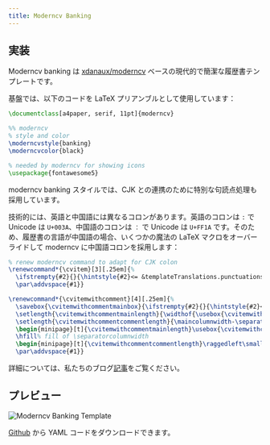 ```yaml
---
title: Moderncv Banking
---
```


## 実装

Moderncv banking は [xdanaux/moderncv](https://github.com/xdanaux/moderncv) ベースの現代的で簡潔な履歴書テンプレートです。

基盤では、以下のコードを LaTeX プリアンブルとして使用しています：

```latex lineNumbers
\documentclass[a4paper, serif, 11pt]{moderncv}

%% moderncv
% style and color
\moderncvstyle{banking}
\moderncvcolor{black}

% needed by moderncv for showing icons
\usepackage{fontawesome5}
```

moderncv banking スタイルでは、CJK との連携のために特別な句読点処理も採用しています。

技術的には、英語と中国語には異なるコロンがあります。英語のコロンは `:` で Unicode は `U+003A`、中国語のコロンは `：` で Unicode は `U+FF1A` です。そのため、履歴書の言語が中国語の場合、いくつかの魔法の LaTeX マクロをオーバーライドして moderncv に中国語コロンを採用します：

```latex lineNumbers
% renew moderncv command to adapt for CJK colon
\renewcommand*{\cvitem}[3][.25em]{%
  \ifstrempty{#2}{}{\hintstyle{#2}<= &templateTranslations.punctuations.Colon =>}{#3}%
  \par\addvspace{#1}}

\renewcommand*{\cvitemwithcomment}[4][.25em]{%
  \savebox{\cvitemwithcommentmainbox}{\ifstrempty{#2}{}{\hintstyle{#2}<= &templateTranslations.punctuations.Colon =>}#3}%
  \setlength{\cvitemwithcommentmainlength}{\widthof{\usebox{\cvitemwithcommentmainbox}}}%
  \setlength{\cvitemwithcommentcommentlength}{\maincolumnwidth-\separatorcolumnwidth-\cvitemwithcommentmainlength}%
  \begin{minipage}[t]{\cvitemwithcommentmainlength}\usebox{\cvitemwithcommentmainbox}\end{minipage}%
  \hfill% fill of \separatorcolumnwidth
  \begin{minipage}[t]{\cvitemwithcommentcommentlength}\raggedleft\small\itshape#4\end{minipage}%
  \par\addvspace{#1}}
```

詳細については、私たちのブログ[記事](https://blog.ppresume.com/posts/multi-languagues-support#colon)をご覧ください。

## プレビュー

![Moderncv Banking Template](/static/images/docs/layout/templates/moderncv-banking-template.png)

[Github](https://github.com/yamlresume/web/tree/main/content/docs/layout/templates/static/resources/moderncv-banking-template.yml) から YAML コードをダウンロードできます。
